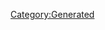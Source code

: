 {{Database/Music/MusicInfo
 |ID=86
 |Cov=84
 |Cd=1
 |Nam=83
 |Div=83
 |Ma=1
 |SerieId=4
 |SerieLogoId=4
 |WavId=84
 |VariationId=0
 |Dsc=83
 |Strt=10
 |ValkyrieBattle=1
 |ValkyrieIntro=1
 |ValkyrieIntroSky=1
 |DivaSolo=1
 |DivaMulti=1
 |Exp=1
}}
[[Category:Generated]]
